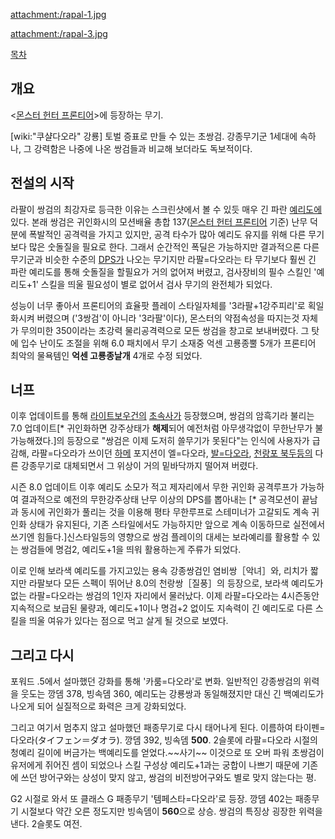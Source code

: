 attachment:/rapal-1.jpg

attachment:/rapal-3.jpg

[[목차]]

== 개요 ==
<[[몬스터 헌터 프론티어]]>에 등장하는 무기.

[wiki:"쿠샬다오라" 강룡] 토벌 증표로 만들 수 있는 초쌍검. 강종무기군 1세대에 속하나, 그 강력함은 나중에 나온 쌍검들과 비교해 보더라도 독보적이다.

== 전설의 시작 ==
라팔이 쌍검의 최강자로 등극한 이유는 스크린샷에서 볼 수 있듯 매우 긴 파란 [[예리도]]에 있다. 본래 쌍검은 귀인화시의 모션배율 총합 137([[몬스터 헌터 프론티어]] 기준) 난무 덕분에 폭발적인 공격력을 가지고 있지만, 공격 타수가 많아 예리도 유지를 위해 다른 무기보다 많은 숫돌질을 필요로 한다. 그래서 순간적인 폭딜은 가능하지만 결과적으론 다른 무기군과 비슷한 수준의 [[DPS]]가 나오는 무기지만 라팔=다오라는 타 무기보다 훨씬 긴 파란 예리도를 통해 숫돌질을 할필요가 거의 없어져 버렸고, 검사장비의 필수 스킬인 '예리도+1' 스킬을 띄울 필요성이 별로 없어서 검사 무기의 완전체가 되었다.
 
성능이 너무 좋아서 프론티어의 효율팟 플레이 스타일자체를 '3라팔+1강주피리'로 획일화시켜 버렸으며 ('3쌍검'이 아니라 '3라팔'이다), 몬스터의 약점속성을 따지는것 자체가 무의미한 350이라는 초강력 물리공격력으로 모든 쌍검을 창고로 보내버렸다. 그 탓에 입수 난이도 조절을 위해 6.0 패치에서 무기 소재중 억센 고룡종뿔 5개가 프론티어 최악의 물욕템인 '''억센 고룡종날개''' 4개로 수정 되었다.

== 너프 ==
이후 업데이트를 통해 [[라이트보우건]]의 [[초속사]]가 등장했으며, 쌍검의 암흑기라 불리는 7.0 업데이트[* 귀인화하면 강주상태가 '''해제'''되어 예전처럼 아무생각없이 무한난무가 불가능해졌다.]의 등장으로 "쌍검은 이제 도저히 쓸무기가 못된다"는 인식에 사용자가 급감해, 라팔=다오라가 쓰이던 [[하메]] 포지션이 엘=다오라, [[발=다오라]], [[천랑포 북두]]등의 다른 강종무기로 대체되면서 그 위상이 거의 밑바닥까지 떨어져 버렸다.

시즌 8.0 업데이트 이후 예리도 소모가 적고 제자리에서 무한 귀인화 공격루프가 가능하여 결과적으로 예전의 무한강주상태 난무 이상의 DPS를 뽑아내는 [* 공격모션이 끝남과 동시에 귀인화가 풀리는 것을 이용해 평타 무한루프로 스테미너가 고갈되도 계속 귀인화 상태가 유지된다, 기존 스타일에서도 가능하지만 앞으로 계속 이동하므로 실전에서 쓰기엔 힘들다.]신스타일등의 영향으로 쌍검 플레이의 대세는 보라예리를 활용할 수 있는 쌍검들에 명검2, 예리도+1을 띄워 활용하는게 주류가 되었다.

이로 인해 보라색 예리도를 가지고있는 용속 강종쌍검인 염비쌍［악녀］와, 리치가 짧지만 라팔보다 모든 스펙이 뛰어난 8.0의 천랑쌍［질풍］의 등장으로, 보라색 예리도가 없는 라팔=다오라는 쌍검의 1인자 자리에서 물러났다. 이제 라팔=다오라는 4시즌동안 지속적으로 보급된 물량과, 예리도+1이나 명검+2 없이도 지속력이 긴 예리도로 다른 스킬을 띄울 여유가 있다는 점으로 먹고 살게 될 것으로 보였다.
== 그리고 다시 ==
포워드 .5에서 설마했던 강화를 통해 '카룸=다오라'로 변화. 일반적인 강종쌍검의 위력을 웃도는 깡뎀 378, 빙속뎀 360, 예리도는 강룡쌍과 동일해졌지만 대신 긴 백예리도가 나오게 되어 실질적으로 화력은 크게 강화되었다. 

그리고 여기서 멈추지 않고 설마했던 패종무기로 다시 태어나게 된다. 이름하여 타이펜=다오라(タイフェン＝ダオラ).
깡뎀 392, 빙속뎀 '''500'''. 2슬롯에 라팔=다오라 시절의 청예리 길이에 버금가는 백예리도를 얻었다.~~사기~~ 이것으로 또 오버 파워 초쌍검이 유저에게 쥐어진 셈이 되었으나 스킬 구성상 예리도+1과는 궁합이 나쁘기 때문에 기존에 쓰던 방어구와는 상성이 맞지 않고, 쌍검의 비전방어구와도 별로 맞지 않는다는 평.

G2 시절로 와서 또 클래스 G 패종무기 '템페스타=다오라'로 등장. 깡뎀 402는 패종무기 시절보다 약간 오른 정도지만 빙속뎀이 '''560'''으로 상승. 쌍검의 특징상 굉장한 위력을 낸다. 2슬롯도 여전.

